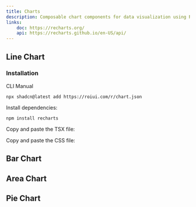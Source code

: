 ```yaml
---
title: Charts
description: Composable chart components for data visualization using Recharts
links:
    doc: https://recharts.org/
    api: https://recharts.github.io/en-US/api/
---
```


## Line Chart

<ComponentPreview name="chart-line-demo" />

<h3 className="installation-heading">Installation</h3>

<InstallationTabs>

<InstallationTabsList>
    <InstallationTabsTrigger value="cli">CLI</InstallationTabsTrigger>
    <InstallationTabsTrigger value="manual">Manual</InstallationTabsTrigger>
</InstallationTabsList>

<InstallationTabsContent value="cli">

```package-install
npx shadcn@latest add https://roiui.com/r/chart.json
```

</InstallationTabsContent>

<InstallationTabsContent value="manual" data-manual="true">

Install dependencies:

```package-install
npm install recharts
```

Copy and paste the TSX file:

<ComponentSource
    src="registry/brook/ui/chart.tsx"
    title="components/ui/chart.tsx"
    collapsible={true}
/>

Copy and paste the CSS file:

<ComponentSource
    src="registry/brook/ui/chart.module.css"
    title="components/ui/chart.module.css"
    language="css"
    collapsible={true}
/>

</InstallationTabsContent>

</InstallationTabs>

## Bar Chart

<ComponentPreview name="chart-bar-demo" />

## Area Chart

<ComponentPreview name="chart-area-demo" />

## Pie Chart

<ComponentPreview name="chart-pie-demo" />
